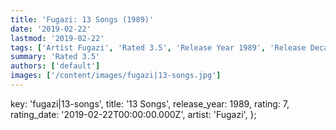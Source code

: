 ```yaml
---
title: 'Fugazi: 13 Songs (1989)'
date: '2019-02-22'
lastmod: '2019-02-22'
tags: ['Artist Fugazi', 'Rated 3.5', 'Release Year 1989', 'Release Decade 1980']
summary: 'Rated 3.5'
authors: ['default']
images: ['/content/images/fugazi|13-songs.jpg']
---
```


  key: 'fugazi|13-songs',
  title: '13 Songs',
  release_year: 1989,
  rating: 7,
  rating_date: '2019-02-22T00:00:00.000Z',
  artist: 'Fugazi',
};

<MusicRating data={data} />
